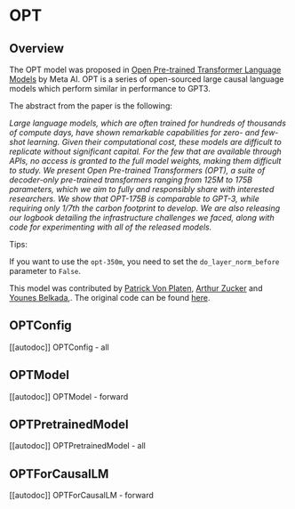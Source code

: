 <!--Copyright 2022 The HuggingFace Team. All rights reserved.

Licensed under the Apache License, Version 2.0 (the "License"); you may not use this file except in compliance with
the License. You may obtain a copy of the License at

http://www.apache.org/licenses/LICENSE-2.0

Unless required by applicable law or agreed to in writing, software distributed under the License is distributed on
an "AS IS" BASIS, WITHOUT WARRANTIES OR CONDITIONS OF ANY KIND, either express or implied. See the License for the
specific language governing permissions and limitations under the License.
-->

# OPT

## Overview

The OPT model was proposed in [Open Pre-trained Transformer Language Models](https://arxiv.org/pdf/2205.01068) by Meta AI.
OPT is a series of open-sourced large causal language models which perform similar in performance to GPT3. 


The abstract from the paper is the following:

*Large language models, which are often trained for hundreds of thousands of compute days, have shown remarkable capabilities for zero- and few-shot learning. Given their computational cost, these models are difficult to replicate without significant capital. For the few that are available through APIs, no access is granted to the full model weights, making them difficult to study. We present Open Pre-trained Transformers (OPT), a suite of decoder-only pre-trained transformers ranging from 125M to 175B parameters, which we aim to fully and responsibly share with interested researchers. We show that OPT-175B is comparable to GPT-3, while requiring only 1/7th the carbon footprint to develop. We are also releasing our logbook detailing the infrastructure challenges we faced, along with code for experimenting with all of the released models.*

Tips:

If you want to use the `opt-350m`, you need to set the `do_layer_norm_before` parameter to `False`. 

This model was contributed by [Patrick Von Platen](https://huggingface.co/patrickvonplaten), [Arthur Zucker](https://huggingface.co/ArthurZ) and [Younes Belkada](https://huggingface.co/ybelkada),.
The original code can be found [here](https://github.com/facebookresearch/metaseq).


## OPTConfig

[[autodoc]] OPTConfig
    - all


## OPTModel

[[autodoc]] OPTModel
    - forward

## OPTPretrainedModel

[[autodoc]] OPTPretrainedModel
    - all


## OPTForCausalLM

[[autodoc]] OPTForCausalLM
    - forward

